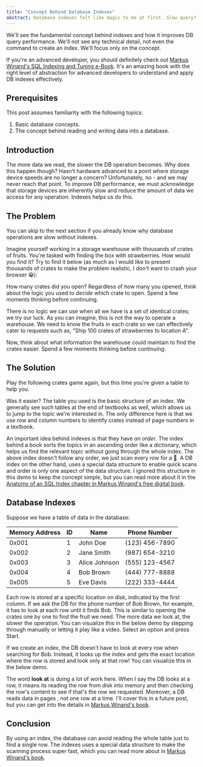 ```yaml
---
title: "Concept Behind Database Indexes"
abstract: Database indexes felt like magic to me at first. Slow query? Create an index and see the magic happen! This simple strategy doesn't scale well, we need thoughtful consideration to create good indexes. We'll explore the fundamental concept behind indexes, which will help us understand more advanced concepts later on.
---
```


We'll see the fundamental concept behind indexes and how it improves DB query performance. We'll not see any technical detail, not even the command to create an index. We'll focus only on the concept.

If you're an advanced developer, you should definitely check out [Markus Winand's SQL Indexing and Tuning e-Book][1]. It's an amazing book with the right level of abstraction for advanced developers to understand and apply DB indexes effectively.

## Prerequisites

This post assumes familiarity with the following topics:

1. Basic database concepts.
2. The concept behind reading and writing data into a database.

## Introduction

The more data we read, the slower the DB operation becomes<InfoPopover info="As we'll see, we could end up reading a lot of data just trying to find a single row."/>. Why does this happen though? Hasn't hardware advanced to a point where storage device speeds are no longer a concern? Unfortunately, no - and we may never reach that point. To improve DB performance, we must acknowledge that storage devices are inherently slow and reduce the amount of data we access for any operation. Indexes helps us do this.

## The Problem

You can skip to the next section if you already know why database operations are slow without indexes.

Imagine yourself working in a storage warehouse with thousands of crates of fruits. You're tasked with finding the box with strawberries. How would you find it? Try to find it below (as much as I would like to present thousands of crates to make the problem realistic, I don't want to crash your browser 😁):

<FruitFinderGame fruitToFind="🍓" />

How many crates did you open? Regardless of how many you opened, think about the logic you used to _decide_ which crate to open. Spend a few moments thinking before continuing.

There is no logic we can use when all we have is a set of identical crates; we try our luck. As you can imagine, this is not the way to operate a warehouse. We need to know the fruits in each crate so we can effectively cater to requests such as, "Ship 100 crates of strawberries to location A".

Now, think about what information the warehouse could maintain to find the crates easier. Spend a few moments thinking before continuing.

## The Solution

Play the following crates game again, but this time you're given a table to help you.

<FruitFinderGame fruitToFind="🍒" showIndex={true} />

Was it easier? The table you used is the basic structure of an index. We generally see such tables at the end of textbooks as well, which allows us to jump to the topic we're interested in. The only difference here is that we use row and column numbers to identify crates instead of page numbers in a textbook.

An important idea behind indexes is that they have _an order_. The index behind a book sorts the topics in an ascending order like a dictionary, which helps us find the relevant topic without going through the whole index. The above index doesn't follow any order, we just scan every row for a 🍒. A DB index on the other hand, uses a special data structure to enable quick scans and order is only one aspect of the data structure. I ignored this structure in this demo to keep the concept simple, but you can read more about it in the [Anatomy of an SQL Index chapter in Markus Winand's free digital book][2].

## Database Indexes

Suppose we have a table of data in the database:

| Memory Address | ID  | Name          | Phone Number   |
| -------------- | --- | ------------- | -------------- |
| 0x001          | 1   | John Doe      | (123) 456-7890 |
| 0x002          | 2   | Jane Smith    | (987) 654-3210 |
| 0x003          | 3   | Alice Johnson | (555) 123-4567 |
| 0x004          | 4   | Bob Brown     | (444) 777-8888 |
| 0x005          | 5   | Eve Davis     | (222) 333-4444 |

Each row is stored at a specific location on disk, indicated by the first column. If we ask the DB for the phone number of Bob Brown, for example, it has to look at each row until it finds Bob. This is similar to opening the crates one by one to find the fruit we need. The more data we look at, the slower the operation. <DesktopOnly as ="span">You can visualize this in the below demo by stepping through manually or letting it play like a video. Select an option and press Start.</DesktopOnly>

<DatabaseIndexDemo withIndex={false} />
<Spacer size={64} />

If we create an index, the DB doesn't have to look at every row when searching for Bob. Instead, it looks up the index and gets the exact location where the row is stored and look only at that row! <DesktopOnly as ="span">You can visualize this in the below demo.</DesktopOnly>

<DatabaseIndexDemo withIndex={true} />
<Spacer size={64} />

The word **look at** is doing a lot of work here. When I say the DB looks at a
row, it means its reading the row from disk into memory and then checking the
row's content to see if that's the row we requested. Moreover, a DB reads data
in pages <InfoPopover info="a collection of rows" />, not one row at a time. I'll cover this in a future post, but you can get into the details in [Markus Winand's book][2].

## Conclusion

By using an index, the database can avoid reading the whole table just to find a single row. The indexes uses a special data structure to make the scanning process super fast, which you can read more about in [Markus Winand's book][2].

[1]: https://use-the-index-luke.com/sql/table-of-contents
[2]: https://use-the-index-luke.com/sql/anatomy
